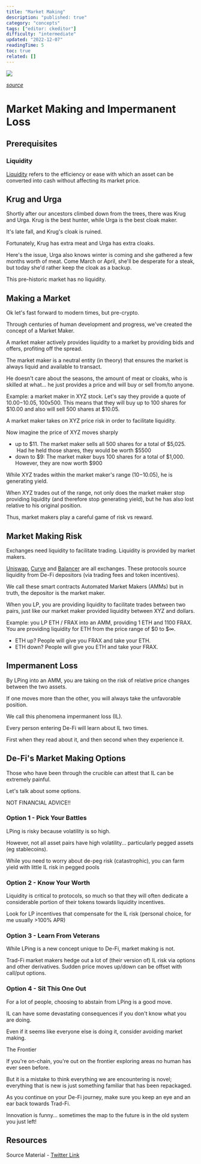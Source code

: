 ```yaml
---
title: "Market Making"
description: "published: true"
category: "concepts"
tags: ["editor: ckeditor"]
difficulty: "intermediate"
updated: "2022-12-07"
readingTime: 5
toc: true
related: []
---
```


![](/images/market-making-banner.avif)

[*source*](https://www.bitpanda.com/academy/en/lessons/what-is-a-market-maker/)

# Market Making and Impermanent Loss

## Prerequisites

### Liquidity

[Liquidity](https://inevitableeth.com/home/concepts/liquidity) refers to the efficiency or ease with which an asset can be converted into cash without affecting its market price. 

## Krug and Urga

Shortly after our ancestors climbed down from the trees, there was Krug and Urga. Krug is the best hunter, while Urga is the best cloak maker. 

It's late fall, and Krug's cloak is ruined. 

Fortunately, Krug has extra meat and Urga has extra cloaks.

Here's the issue, Urga also knows winter is coming and she gathered a few months worth of meat. Come March or April, she'll be desperate for a steak, but today she'd rather keep the cloak as a backup. 

This pre-historic market has no liquidity.

## Making a Market

Ok let's fast forward to modern times, but pre-crypto. 

Through centuries of human development and progress, we've created the concept of a Market Maker. 

A market maker actively provides liquidity to a market by providing bids and offers, profiting off the spread.

The market maker is a neutral entity (in theory) that ensures the market is always liquid and available to transact. 

He doesn't care about the seasons, the amount of meat or cloaks, who is skilled at what... he just provides a price and will buy or sell from/to anyone.

Example: a market maker in XYZ stock. Let's say they provide a quote of $10.00-$10.05, 100x500. This means that they will buy up to 100 shares for $10.00 and also will sell 500 shares at $10.05. 

A market maker takes on XYZ price risk in order to facilitate liquidity.

Now imagine the price of XYZ moves sharply 

*   up to $11. The market maker sells all 500 shares for a total of $5,025.  Had he held those shares, they would be worth $5500
*   down to $9: The market maker buys 100 shares for a total of $1,000. However, they are now worth $900

While XYZ trades within the market maker's range ($10-$10.05), he is generating yield. 

When XYZ trades out of the range, not only does the market maker stop providing liquidity (and therefore stop generating yield), but he has also lost relative to his original position.

Thus, market makers play a careful game of risk vs reward.

## Market Making Risk

Exchanges need liquidity to facilitate trading. Liquidity is provided by market makers.

[Uniswap](https://uniswap.org/), [Curve](https://curve.fi/) and [Balancer](https://balancer.fi/) are all exchanges. These protocols source liquidity from De-Fi depositors (via trading fees and token incentives).

We call these smart contracts Automated Market Makers (AMMs) but in truth, the depositor is the market maker.

When you LP, you are providing liquidity to facilitate trades between two pairs, just like our market maker provided liquidity between XYZ and dollars.

Example: you LP ETH / FRAX into an AMM, providing 1 ETH and 1100 FRAX. You are providing liquidity for ETH from the price range of $0 to $∞.

*   ETH up? People will give you FRAX and take your ETH.
*   ETH down? People will give you ETH and take your FRAX.

## Impermanent Loss

By LPing into an AMM, you are taking on the risk of relative price changes between the two assets. 

If one moves more than the other, you will always take the unfavorable position. 

We call this phenomena impermanent loss (IL).

Every person entering De-Fi will learn about IL two times. 

First when they read about it, and then second when they experience it. 

## De-Fi's Market Making Options

Those who have been through the crucible can attest that IL can be extremely painful. 

Let's talk about some options. 

NOT FINANCIAL ADVICE!!

### Option 1 - Pick Your Battles

LPing is risky because volatility is so high. 

However, not all asset pairs have high volatility... particularly pegged assets (eg stablecoins). 

While you need to worry about de-peg risk (catastrophic), you can farm yield with little IL risk in pegged pools

### Option 2 - Know Your Worth

Liquidity is critical to protocols, so much so that they will often dedicate a considerable portion of their tokens towards liquidity incentives. 

Look for LP incentives that compensate for the IL risk (personal choice, for me usually >100% APR)

### Option 3 - Learn From Veterans

While LPing is a new concept unique to De-Fi, market making is not. 

Trad-Fi market makers hedge out a lot of (their version of) IL risk via options and other derivatives. Sudden price moves up/down can be offset with call/put options.

### Option 4 - Sit This One Out 

For a lot of people, choosing to abstain from LPing is a good move. 

IL can have some devastating consequences if you don't know what you are doing. 

Even if it seems like everyone else is doing it, consider avoiding market making.

The Frontier

If you're on-chain, you're out on the frontier exploring areas no human has ever seen before. 

But it is a mistake to think everything we are encountering is novel; everything that is new is just something familiar that has been repackaged.

As you continue on your De-Fi journey, make sure you keep an eye and an ear back towards Trad-Fi. 

Innovation is funny... sometimes the map to the future is in the old system you just left!

## Resources

Source Material - [Twitter Link](https://twitter.com/logarithmicrex/status/1546504436490637312)

